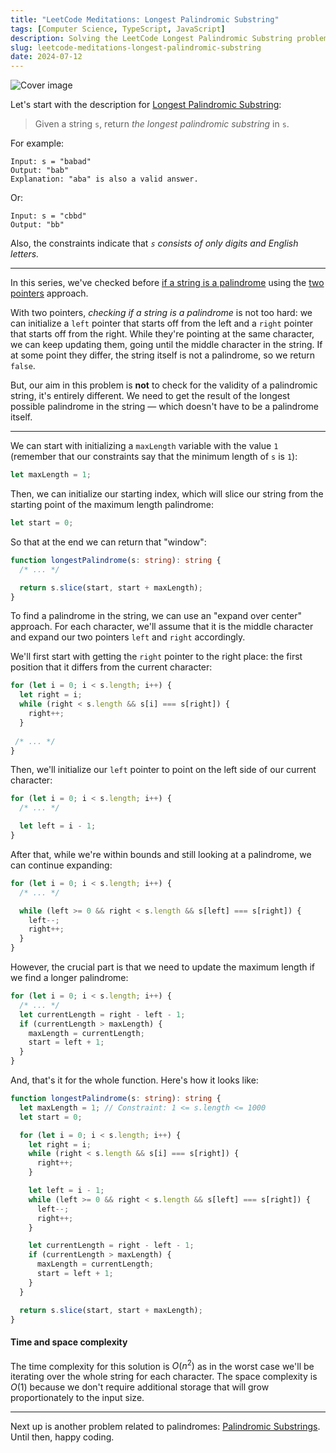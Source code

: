 ```yaml
---
title: "LeetCode Meditations: Longest Palindromic Substring"
tags: [Computer Science, TypeScript, JavaScript]
description: Solving the LeetCode Longest Palindromic Substring problem.
slug: leetcode-meditations-longest-palindromic-substring
date: 2024-07-12
---
```


![Cover image](https://raw.githubusercontent.com/rivea0/leetcode-meditations-assets/main/src/2024-07-12/61-lm.png)

Let's start with the description for [Longest Palindromic Substring](https://leetcode.com/problems/longest-palindromic-substring):

> Given a string `s`, return _the longest palindromic substring_ in `s`.

For example:

```
Input: s = "babad"
Output: "bab"
Explanation: "aba" is also a valid answer.
```

Or:

```
Input: s = "cbbd"
Output: "bb"
```

Also, the constraints indicate that *`s` consists of only digits and English letters.*

---

In this series, we've checked before [if a string is a palindrome](https://rivea0.github.io/blog/leetcode-meditations-valid-palindrome) using the [two pointers](https://rivea0.github.io/blog/leetcode-meditations-chapter-2-two-pointers) approach. 

With two pointers, *checking if a string is a palindrome* is not too hard: we can initialize a `left` pointer that starts off from the left and a `right` pointer that starts off from the right. While they're pointing at the same character, we can keep updating them, going until the middle character in the string. If at some point they differ, the string itself is not a palindrome, so we return `false`.

But, our aim in this problem is **not** to check for the validity of a palindromic string, it's entirely different. We need to get the result of the longest possible palindrome in the string — which doesn't have to be a palindrome itself.

---

We can start with initializing a `maxLength` variable with the value `1` (remember that our constraints say that the minimum length of `s` is `1`):

```ts
let maxLength = 1; 
```

Then, we can initialize our starting index, which will slice our string from the starting point of the maximum length palindrome:

```ts
let start = 0;
```

So that at the end we can return that "window":

```ts
function longestPalindrome(s: string): string {
  /* ... */

  return s.slice(start, start + maxLength);
}
```

To find a palindrome in the string, we can use an "expand over center" approach. For each character, we'll assume that it is the middle character and expand our two pointers `left` and `right` accordingly. 

We'll first start with getting the `right` pointer to the right place: the first position that it differs from the current character:

```ts
for (let i = 0; i < s.length; i++) {
  let right = i;
  while (right < s.length && s[i] === s[right]) {
    right++;
  }
 
 /* ... */
}
```

Then, we'll initialize our `left` pointer to point on the left side of our current character:

```ts
for (let i = 0; i < s.length; i++) {
  /* ... */

  let left = i - 1;
}
```

After that, while we're within bounds and still looking at a palindrome, we can continue expanding:

```ts
for (let i = 0; i < s.length; i++) {
  /* ... */

  while (left >= 0 && right < s.length && s[left] === s[right]) {
    left--;
    right++;
  }
}
```

However, the crucial part is that we need to update the maximum length if we find a longer palindrome:

```ts
for (let i = 0; i < s.length; i++) {
  /* ... */
  let currentLength = right - left - 1;
  if (currentLength > maxLength) {
    maxLength = currentLength;
    start = left + 1;
  }
}
```

And, that's it for the whole function. Here's how it looks like:

```ts
function longestPalindrome(s: string): string {
  let maxLength = 1; // Constraint: 1 <= s.length <= 1000
  let start = 0;

  for (let i = 0; i < s.length; i++) {
    let right = i;
    while (right < s.length && s[i] === s[right]) {
      right++;
    }

    let left = i - 1;
    while (left >= 0 && right < s.length && s[left] === s[right]) {
      left--;
      right++;
    }

    let currentLength = right - left - 1;
    if (currentLength > maxLength) {
      maxLength = currentLength;
      start = left + 1;
    }
  }

  return s.slice(start, start + maxLength);
}
```

#### Time and space complexity

The time complexity for this solution is $O(n^2)$ as in the worst case we'll be iterating over the whole string for each character. The space complexity is $O(1)$ because we don't require additional storage that will grow proportionately to the input size.

---

Next up is another problem related to palindromes: [Palindromic Substrings](https://leetcode.com/problems/palindromic-substrings). Until then, happy coding.

